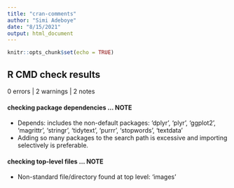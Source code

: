 ```yaml
---
title: "cran-comments"
author: "Simi Adeboye"
date: "8/15/2021"
output: html_document
---
```


```r
knitr::opts_chunk$set(echo = TRUE)
```
## R CMD check results
0 errors | 2 warnings | 2 notes

#### checking package dependencies ... NOTE
* Depends: includes the non-default packages:
    'dplyr', 'plyr', 'ggplot2', 'magrittr', 'stringr', 'tidytext',
    'purrr', 'stopwords', 'textdata'
* Adding so many packages to the search path is excessive and importing
  selectively is preferable.

#### checking top-level files ... NOTE
* Non-standard file/directory found at top level:
    'images'
